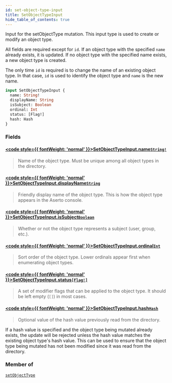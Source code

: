 ```yaml
---
id: set-object-type-input
title: SetObjectTypeInput
hide_table_of_contents: true
---
```








Input for the setObjectType mutation. This input type is used to create or modify an object type.

All fields are required except for `id`. If an object type with the specified `name` already exists, it is updated.
If no object type with the specified name exists, a new object type is created.

The only time `id` is required is to change the name of an existing object type. In that case, `id` is used to identify
the object type and `name` is the new name.

```graphql
input SetObjectTypeInput {
  name: String!
  displayName: String
  isSubject: Boolean
  ordinal: Int
  status: [Flag!]
  hash: Hash
}
```


### Fields

#### [<code style={{ fontWeight: 'normal' }}>SetObjectTypeInput.<b>name</b></code>](#)<Bullet />[`String!`](/docs/v1/directory-api-reference/schema/common/scalars/string) <Badge class="secondary" text="non-null"/> <Badge class="secondary" text="scalar"/> <Badge class="secondary" text="common"/>
> Name of the object type. Must be unique among all object types in the directory.
> 

#### [<code style={{ fontWeight: 'normal' }}>SetObjectTypeInput.<b>displayName</b></code>](#)<Bullet />[`String`](/docs/v1/directory-api-reference/schema/common/scalars/string) <Badge class="secondary" text="scalar"/> <Badge class="secondary" text="common"/>
> Friendly display name of the object type. This is how the object type appears in the Aserto console.
> 

#### [<code style={{ fontWeight: 'normal' }}>SetObjectTypeInput.<b>isSubject</b></code>](#)<Bullet />[`Boolean`](/docs/v1/directory-api-reference/schema/common/scalars/boolean) <Badge class="secondary" text="scalar"/> <Badge class="secondary" text="common"/>
> Whether or not the object type represents a subject (user, group, etc.).
> 

#### [<code style={{ fontWeight: 'normal' }}>SetObjectTypeInput.<b>ordinal</b></code>](#)<Bullet />[`Int`](/docs/v1/directory-api-reference/schema/common/scalars/int) <Badge class="secondary" text="scalar"/> <Badge class="secondary" text="common"/>
> Sort order of the object type. Lower ordinals appear first when enumerating object types.
> 

#### [<code style={{ fontWeight: 'normal' }}>SetObjectTypeInput.<b>status</b></code>](#)<Bullet />[`[Flag!]`](/docs/v1/directory-api-reference/schema/common/enums/flag) <Badge class="secondary" text="list"/> <Badge class="secondary" text="enum"/> <Badge class="secondary" text="common"/>
> A set of modifier flags that can be applied to the object type. It should be left empty (`[]`) in most cases.
> 

#### [<code style={{ fontWeight: 'normal' }}>SetObjectTypeInput.<b>hash</b></code>](#)<Bullet />[`Hash`](/docs/v1/directory-api-reference/schema/common/scalars/hash) <Badge class="secondary" text="scalar"/> <Badge class="secondary" text="common"/>
> Optional value of the hash value previously read from the directory.

If a hash value is specified and the object type being mutated already exists, the update will be rejected unless the hash
value matches the existing object type's hash value.
This can be used to ensure that the object type being mutated has not been modified since it was read from the directory.
> 



### Member of

[`setObjectType`](/docs/v1/directory-api-reference/schema/object-types/mutations/set-object-type)  <Badge class="secondary" text="mutation"/>



